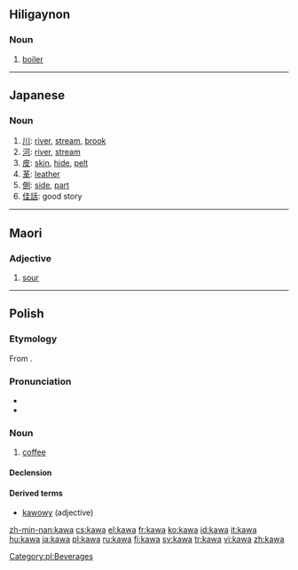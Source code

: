 {{also|kava}}
==Hiligaynon==

===Noun===
{{hil-noun|káwà}}
#[[boiler]]

----

==Japanese==

===Noun===
{{ja-noun|r|hira=かわ}}

# [[川]]: [[river]], [[stream]], [[brook]]
# [[河]]: [[river]], [[stream]]
# [[皮]]: [[skin]], [[hide]], [[pelt]]
# [[革]]: [[leather]]
# [[側]]: [[side]], [[part]]
# [[佳話]]: good story

----

==Maori==

===Adjective===
{{infl|mi|adjective}}

# [[sour]]

----

==Polish==

===Etymology===
From {{etyl|tr|pl}} {{term|kahve|lang=tr}}.

===Pronunciation===
* {{audio|Pl-kawa.ogg|audio}}
* {{IPA|[ˈkava]|lang=pl}}

===Noun===
{{infl|pl|noun|g=f}}

# [[coffee]]

====Declension====
{{pl-decl-noun
|kawa|kawy
|kawy|kaw
|kawie|kawom
|kawę|kawy
|kawą|kawami
|kawie|kawach
|kawo|kawy
}}

====Derived terms====
* [[kawowy]] (adjective)

[[Category:pl:Beverages]]

[[zh-min-nan:kawa]]
[[cs:kawa]]
[[el:kawa]]
[[fr:kawa]]
[[ko:kawa]]
[[id:kawa]]
[[it:kawa]]
[[hu:kawa]]
[[ja:kawa]]
[[pl:kawa]]
[[ru:kawa]]
[[fi:kawa]]
[[sv:kawa]]
[[tr:kawa]]
[[vi:kawa]]
[[zh:kawa]]